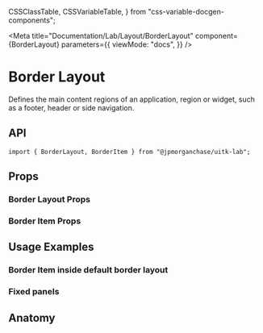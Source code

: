   CSSClassTable,
  CSSVariableTable,
} from "css-variable-docgen-components";

<Meta
  title="Documentation/Lab/Layout/BorderLayout"
  component={BorderLayout}
  parameters={{
    viewMode: "docs",
  }}
/>

# Border Layout

Defines the main content regions of an application, region or widget, such as a footer, header or side navigation.

<Canvas>
  <Story id="layout-lab-borderlayout--toolkit-border-layout" />
</Canvas>

## API

```
import { BorderLayout, BorderItem } from "@jpmorganchase/uitk-lab";
```

## Props

### Border Layout Props

<ArgsTable of={BorderLayout} />

### Border Item Props

<ArgsTable of={BorderItem} />

## Usage Examples

### Border Item inside default border layout

<Canvas>
  <Story id="lab-layout-borderlayout-borderitem--toolkit-border-item" />
</Canvas>

### Fixed panels

<Canvas>
  <Story id="lab-layout-borderlayout--toolkit-border-layout-fixed-panels" />
</Canvas>

## Anatomy

<Canvas>
  <ComponentAnatomy showLegend>
    <BorderLayout>
      <BorderItem></BorderItem>
    </BorderLayout>
  </ComponentAnatomy>
</Canvas>
